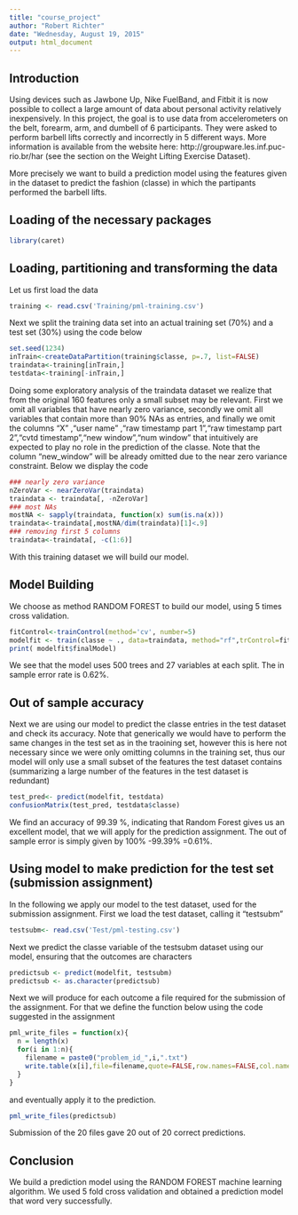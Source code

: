 ```yaml
---
title: "course_project"
author: "Robert Richter"
date: "Wednesday, August 19, 2015"
output: html_document
---
```


## Introduction


Using devices such as Jawbone Up, Nike FuelBand, and Fitbit it is now possible to collect a large amount of data about personal activity relatively inexpensively. In this project, the goal is to use data from accelerometers on the belt, forearm, arm, and dumbell of 6 participants. They were asked to perform barbell lifts correctly and incorrectly in 5 different ways. More information is available from the website here: http://groupware.les.inf.puc-rio.br/har (see the section on the Weight Lifting Exercise Dataset). 

More precisely we want to build a prediction model using the features given in the dataset to predict the fashion (classe) in which the partipants performed the barbell lifts. 

## Loading of the necessary packages
```r
library(caret)
```
## Loading, partitioning and transforming the data
Let us first load the data 
```r
training <- read.csv('Training/pml-training.csv')
```
Next we split the training data set into an actual training set (70\%) and a test set (30\%) using the code below
```r
set.seed(1234)
inTrain<-createDataPartition(training$classe, p=.7, list=FALSE)
traindata<-training[inTrain,]
testdata<-training[-inTrain,]
```
Doing some exploratory analysis of the traindata dataset we realize that from the original 160 features only a small subset may be relevant. First we omit all variables that have 
nearly zero variance, secondly we omit all variables that contain more than 90% NAs as entries, and finally we omit the columns 
"X" ,"user name" ,"raw timestamp part 1","raw timestamp part 2","cvtd timestamp","new window","num window"
that intuitively are expected to play no role in the prediction of the classe. Note that the column "new_window" will be already omitted due to the near zero variance constraint.  Below we display the code

```r
### nearly zero variance
nZeroVar <- nearZeroVar(traindata)
traindata <- traindata[, -nZeroVar]
### most NAs
mostNA <- sapply(traindata, function(x) sum(is.na(x)))
traindata<-traindata[,mostNA/dim(traindata)[1]<.9]
### removing first 5 columns 
traindata<-traindata[, -c(1:6)]
```
With this training dataset we will build our model.

## Model Building

We choose as method RANDOM FOREST to build our model, using 5 times cross validation.
```r
fitControl<-trainControl(method='cv', number=5)
modelfit <- train(classe ~ ., data=traindata, method="rf",trControl=fitControl)
print( modelfit$finalModel)
```
We see that the model uses 500 trees and 27 variables at each split. The in sample error rate is 0.62\%.


## Out of sample accuracy

Next we are using our model to predict the classe entries in the test dataset and check its accuracy. Note that generically we would have to perform the same changes in the test set as in the traoining set, however this is here not necessary since we were only omitting columns in the training set, thus our model will only use a small subset of the features the test dataset contains (summarizing a large number of the features in the test dataset is redundant)


```r
test_pred<- predict(modelfit, testdata)
confusionMatrix(test_pred, testdata$classe)
```
We find an accuracy of 99.39 \%, indicating that Random Forest gives us an excellent model, that we will apply for the prediction assignment. The out of sample error is simply given by 100\% -99.39\% =0.61\%.

## Using model to make prediction for the test set (submission assignment)

In the following we apply our model to the test dataset, used for the submission assignment.
First we load the test dataset, calling it "testsubm"
```r
testsubm<- read.csv('Test/pml-testing.csv')
```
Next we predict the classe variable of the testsubm dataset using our model, ensuring that the outcomes are characters
```r
predictsub <- predict(modelfit, testsubm)
predictsub <- as.character(predictsub) 
```

Next we will produce for each outcome a file required for the submission of the assignment. For that we define the function below using the code suggested in the assignment
```r
pml_write_files = function(x){
  n = length(x)
  for(i in 1:n){
    filename = paste0("problem_id_",i,".txt")
    write.table(x[i],file=filename,quote=FALSE,row.names=FALSE,col.names=FALSE)
  }
}
```
and eventually apply it to the prediction.
```r
pml_write_files(predictsub)
```
Submission of the 20 files gave 20 out of 20 correct predictions.

## Conclusion

We build a prediction model using the RANDOM FOREST machine learning algorithm. We used 5 fold cross validation and obtained a prediction model that word very successfully. 